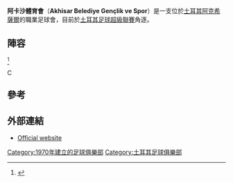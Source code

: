 {{Infobox football club
| clubname   = 阿卡沙
| image      = 
| caption    =
| fullname   = Akhisar Belediye<br>Gençlik ve Spor<ref name=tff>[http://www.tff.org/Default.aspx?pageId=395&kulupID=85 AKHİSAR BELEDİYE GENÇLİK VE SPOR] tff.org {{tr icon}}, accessed 23 June 2010</ref>
| nickname   = Akigolar
| shortname  = Aksihar B.G.S.
| founded    = {{Start date and years ago|df=yes|1970|4|8}}<ref name=tarihce>[http://www.akhisarspor.com/index.php?option=com_content&view=article&id=23&Itemid=30 Tarihçe] {{Wayback|url=http://www.akhisarspor.com/index.php?option=com_content&view=article&id=23&Itemid=30 |date=20151117015034 }} akhisarspor.com {{tr icon}}, accessed 23 June 2010</ref>
| ground     = [[Manisa_19_Mayıs_Stadium|Manisa 19 Mayıs Stadium]]
| capacity   = 16,597
| owntitle   =
| owner      =
| chrtitle   = 主席
| chairman   = Hüseyin Eryüksel
| mgrtitle   = 領隊
| manager    = [[Cihat_Arslan|Cihat Arslan]]
| league     = [[土耳其甲組足球聯賽|土耳其甲組足球聯賽]]
| season     = 2018–19
| position   = 土超，第 18 位（降班）
| website    = http://www.akhisarbelediyespor.com/
| pattern_la1 = _akhisar1213h
| pattern_b1 = _akhisar1213h
| pattern_ra1 = _akhisar1213h
| leftarm1 = 000000
| body1 = 000000
| rightarm1 = 000000
| shorts1 = 000000
| socks1 = 000000
| pattern_b2 = _akhisar1213t
| pattern_ra2 = _akh1213a
| pattern_la2 = _mersin1213a
| leftarm2 = 77bbff
| body2 = 77bbff
| rightarm2 = 77bbff
| shorts2 = 77bbff
| socks2 = 77bbff
|pattern_b3  = _dijon1112a
|leftarm3    = FFFFFF
|body3       = FFFFFF
|rightarm3   = FFFFFF
|shorts3     = FFFFFF
|socks3      = FFFFFF
| firstgame     =
| largestwin    =
| worstdefeat   =
| topscorer     =
| fansgroup     =
| honours       =
| American      =
}}

'''阿卡沙體育會'''（'''Akhisar Belediye Gençlik ve Spor'''）是一支位於[[土耳其|土耳其]][[阿克希薩爾|阿克希薩爾]]的職業足球會，目前於[[土耳其足球超級聯賽|土耳其足球超級聯賽]]角逐。

==陣容==
{{updated|2015年8月23日}}<ref>
{{cite web
| title = Futbol Takımımız
| url = http://www.akhisarspor.com/futbol/32/a-takim.html
| publisher = akhisarspor.com
| accessdate = 22 January 2015
| language = tr
| archive-url = https://web.archive.org/web/20150921033840/http://www.akhisarspor.com/futbol/32/a-takim.html
| archive-date = 2015-09-21
| dead-url = yes
}}
</ref>

{{fs start}}
{{fs player|no= 1|pos=GK|nat=SRB|name=[[米蘭·盧卡克|米蘭·盧卡克]]}}
{{Fs player|no= 2|pos=DF|nat=BRA|name=[[Douglão|Douglão]]}}
{{fs player|no= 4|pos=DF|nat=TUR|name=[[İsmail_Konuk|İsmail Konuk]]}}
{{Fs player|no= 6|pos=MF|nat=TUR|name=[[Merter_Yüce|Merter Yüce]]}}
{{fs player|no= 7|pos=FW|nat=TUR|name=[[Halil_Çolak|Halil Çolak]]}}
{{fs player|no= 8|pos=MF|nat=TUR|name=[[Abdulkadir_Özdemir|Abdulkadir Özdemir]]}}
{{Fs player|no=10|pos=MF|nat=TUR|name=[[Güray_Vural|Güray Vural]]}}
{{fs player|no=11|pos=MF|nat=TUR|name=[[Onur_Ayık|Onur Ayık]]}}
{{Fs player|no=14|pos=DF|nat=GER|name=[[Tolga_Ünlü|Tolga Ünlü]]}}
{{Fs player|no=15|pos=DF|nat=TUR|name=[[Orhan_Taşdelen|Orhan Taşdelen]]}}
{{fs player|no=17|pos=FW|nat=GNB|name=[[Leocísio_Sami|Sami]]|other=由[[波圖足球會|波圖]]借用}}     
{{fs player|no=18|pos=MF|nat=TUR|name=[[Aykut_Ceviker|Aykut Ceviker]]}}
{{Fs player|no=20|pos=MF|nat=GER|name=[[Ahmet_Cebe|Ahmet Cebe]]}}
{{fs mid}}
{{fs player|no=21|pos=MF|nat=CMR|name=[[Landry_N'Guémo|Landry N'Guémo]]}}
{{fs player|no=23|pos=FW|nat=COL|name=[[曉高·洛達歷加|曉高·洛達歷加]]}}
{{Fs player|no=27|pos=MF|nat=POR|name=[[庫斯托迪奧·卡斯特羅|古斯度迪奧·卡斯特羅]]}}
{{Fs player|no=29|pos=MF|nat=TUR|name=Onurcan Güler}}
{{Fs player|no=32|pos=FW|nat=COD|name=[[洛马纳·卢阿卢阿|羅馬拿·路亞路亞]]}}
{{fs player|no=35|pos=GK|nat=TUR|name=[[Bora_Körk|Bora Körk]]}}
{{fs player|no=44|pos=GK|nat=TUR|name=[[Emrah_Tuncel|Emrah Tuncel]]}}
{{Fs player|no=80|pos=FW|nat=BRA|name=[[Bruno_Mezenga|Bruno Mezenga]]}}
{{fs player|no=88|pos=DF|nat=TUR|name=[[Caner_Osmanpaşa|Caner Osmanpaşa]]}}
{{fs player|no=89|pos=DF|nat=TUR|name=[[Kadir_Keleş|Kadir Keleş]]}}
{{fs player|no=90|pos=MF|nat=SWE|name=[[Mervan_Çelik|Mervan Çelik]]}}
{{fs player|no=99|pos=FW|nat=TUR|name=[[Hasan_Kabze|Hasan Kabze]]}} [[File:Captain_sports.svg|14px]]
{{fs end}}

==參考==
{{Reflist}}

==外部連結==
*[http://www.akhisarspor.com/ Official website] {{tr icon}}

[[Category:1970年建立的足球俱樂部|Category:1970年建立的足球俱樂部]]
[[Category:土耳其足球俱樂部|Category:土耳其足球俱樂部]]